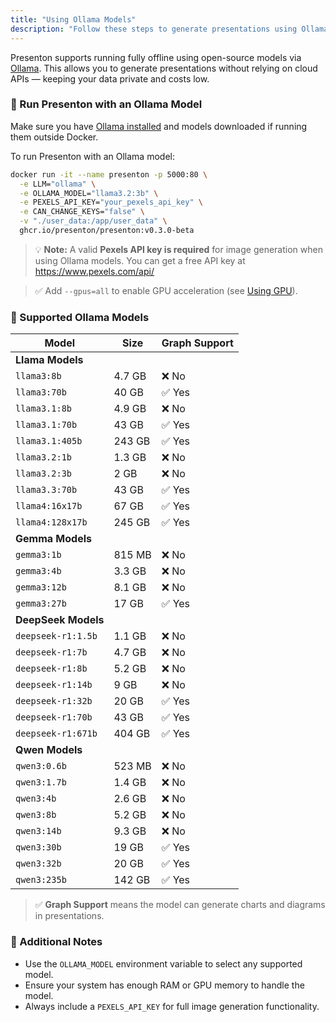 ```yaml
---
title: "Using Ollama Models"
description: "Follow these steps to generate presentations using Ollama"
---
```


Presenton supports running fully offline using open-source models via [Ollama](https://ollama.com/). This allows you to generate presentations without relying on cloud APIs — keeping your data private and costs low.

### 🚀 Run Presenton with an Ollama Model

Make sure you have [Ollama installed](https://ollama.com/download) and models downloaded if running them outside Docker.

To run Presenton with an Ollama model:

```bash
docker run -it --name presenton -p 5000:80 \
  -e LLM="ollama" \
  -e OLLAMA_MODEL="llama3.2:3b" \
  -e PEXELS_API_KEY="your_pexels_api_key" \
  -e CAN_CHANGE_KEYS="false" \
  -v "./user_data:/app/user_data" \
  ghcr.io/presenton/presenton:v0.3.0-beta
```

> 💡 **Note:** A valid **Pexels API key is required** for image generation when using Ollama models.
> You can get a free API key at https://www.pexels.com/api/

> ✅ Add `--gpus=all` to enable GPU acceleration (see [Using GPU](/docs/configurations/using-gpu)).

### 🧠 Supported Ollama Models

| Model               | Size   | Graph Support |
| ------------------- | ------ | ------------- |
| **Llama Models**    |        |               |
| `llama3:8b`         | 4.7 GB | ❌ No          |
| `llama3:70b`        | 40 GB  | ✅ Yes         |
| `llama3.1:8b`       | 4.9 GB | ❌ No          |
| `llama3.1:70b`      | 43 GB  | ✅ Yes         |
| `llama3.1:405b`     | 243 GB | ✅ Yes         |
| `llama3.2:1b`       | 1.3 GB | ❌ No          |
| `llama3.2:3b`       | 2 GB   | ❌ No          |
| `llama3.3:70b`      | 43 GB  | ✅ Yes         |
| `llama4:16x17b`     | 67 GB  | ✅ Yes         |
| `llama4:128x17b`    | 245 GB | ✅ Yes         |
| **Gemma Models**    |        |               |
| `gemma3:1b`         | 815 MB | ❌ No          |
| `gemma3:4b`         | 3.3 GB | ❌ No          |
| `gemma3:12b`        | 8.1 GB | ❌ No          |
| `gemma3:27b`        | 17 GB  | ✅ Yes         |
| **DeepSeek Models** |        |               |
| `deepseek-r1:1.5b`  | 1.1 GB | ❌ No          |
| `deepseek-r1:7b`    | 4.7 GB | ❌ No          |
| `deepseek-r1:8b`    | 5.2 GB | ❌ No          |
| `deepseek-r1:14b`   | 9 GB   | ❌ No          |
| `deepseek-r1:32b`   | 20 GB  | ✅ Yes         |
| `deepseek-r1:70b`   | 43 GB  | ✅ Yes         |
| `deepseek-r1:671b`  | 404 GB | ✅ Yes         |
| **Qwen Models**     |        |               |
| `qwen3:0.6b`        | 523 MB | ❌ No          |
| `qwen3:1.7b`        | 1.4 GB | ❌ No          |
| `qwen3:4b`          | 2.6 GB | ❌ No          |
| `qwen3:8b`          | 5.2 GB | ❌ No          |
| `qwen3:14b`         | 9.3 GB | ❌ No          |
| `qwen3:30b`         | 19 GB  | ✅ Yes         |
| `qwen3:32b`         | 20 GB  | ✅ Yes         |
| `qwen3:235b`        | 142 GB | ✅ Yes         |

> ✅ **Graph Support** means the model can generate charts and diagrams in presentations.

### 📌 Additional Notes

- Use the `OLLAMA_MODEL` environment variable to select any supported model.
- Ensure your system has enough RAM or GPU memory to handle the model.
- Always include a `PEXELS_API_KEY` for full image generation functionality.